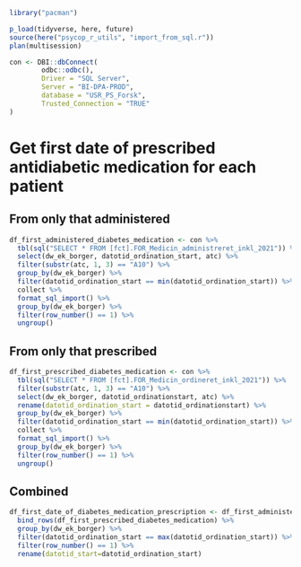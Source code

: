 ```r
library("pacman")

p_load(tidyverse, here, future)
source(here("psycop_r_utils", "import_from_sql.r"))
plan(multisession)

```

```r
con <- DBI::dbConnect(
        odbc::odbc(),
        Driver = "SQL Server",
        Server = "BI-DPA-PROD",
        database = "USR_PS_Forsk",
        Trusted_Connection = "TRUE"
)
```

# Get first date of prescribed antidiabetic medication for each patient
## From only that administered
```r
df_first_administered_diabetes_medication <- con %>% 
  tbl(sql("SELECT * FROM [fct].FOR_Medicin_administreret_inkl_2021")) %>% 
  select(dw_ek_borger, datotid_ordination_start, atc) %>% 
  filter(substr(atc, 1, 3) == "A10") %>% 
  group_by(dw_ek_borger) %>% 
  filter(datotid_ordination_start == min(datotid_ordination_start)) %>% 
  collect %>% 
  format_sql_import() %>% 
  group_by(dw_ek_borger) %>% 
  filter(row_number() == 1) %>% 
  ungroup()
```

## From only that prescribed
```r
df_first_prescribed_diabetes_medication <- con %>% 
  tbl(sql("SELECT * FROM [fct].FOR_Medicin_ordineret_inkl_2021")) %>% 
  filter(substr(atc, 1, 3) == "A10") %>% 
  select(dw_ek_borger, datotid_ordinationstart, atc) %>% 
  rename(datotid_ordination_start = datotid_ordinationstart) %>% 
  group_by(dw_ek_borger) %>% 
  filter(datotid_ordination_start == min(datotid_ordination_start)) %>% 
  collect %>%   
  format_sql_import() %>% 
  group_by(dw_ek_borger) %>% 
  filter(row_number() == 1) %>% 
  ungroup()
```

## Combined
```r
df_first_date_of_diabetes_medication_prescription <- df_first_administered_diabetes_medication %>% 
  bind_rows(df_first_prescribed_diabetes_medication) %>% 
  group_by(dw_ek_borger) %>% 
  filter(datotid_ordination_start == max(datotid_ordination_start)) %>% 
  filter(row_number() == 1) %>% 
  rename(datotid_start=datotid_ordination_start)
```

